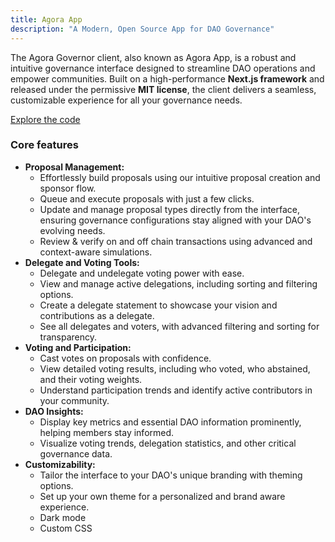 ```yaml
---
title: Agora App
description: "A Modern, Open Source App for DAO Governance"
---
```


The Agora Governor client, also known as Agora App, is a robust and intuitive governance interface designed to streamline DAO operations and empower communities. Built on a high-performance **Next.js framework** and released under the permissive **MIT license**, the client delivers a seamless, customizable experience for all your governance needs.

[Explore the code](https://github.com/voteagora/agora-next)


### Core features

- **Proposal Management:**
  - Effortlessly build proposals using our intuitive proposal creation and sponsor flow.
  - Queue and execute proposals with just a few clicks.
  - Update and manage proposal types directly from the interface, ensuring governance configurations stay aligned with your DAO's evolving needs.
  - Review & verify on and off chain transactions using advanced and context-aware simulations.
- **Delegate and Voting Tools:**
  - Delegate and undelegate voting power with ease.
  - View and manage active delegations, including sorting and filtering options.
  - Create a delegate statement to showcase your vision and contributions as a delegate.
  - See all delegates and voters, with advanced filtering and sorting for transparency.
- **Voting and Participation:**
  - Cast votes on proposals with confidence.
  - View detailed voting results, including who voted, who abstained, and their voting weights.
  - Understand participation trends and identify active contributors in your community.
- **DAO Insights:**
  - Display key metrics and essential DAO information prominently, helping members stay informed.
  - Visualize voting trends, delegation statistics, and other critical governance data.
- **Customizability:**
  - Tailor the interface to your DAO's unique branding with theming options.
  - Set up your own theme for a personalized and brand aware experience.
  - Dark mode
  - Custom CSS

